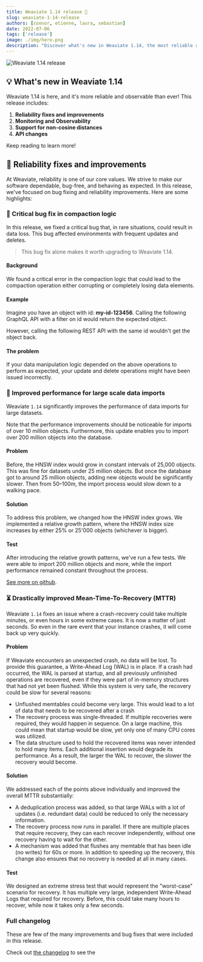 ```yaml
---
title: Weaviate 1.14 release 🚀
slug: weaviate-1-14-release
authors: [connor, etienne, laura, sebastian]
date: 2022-07-06
tags: ['release']
image: ./img/hero.png
description: "Discover what's new in Weaviate 1.14, the most reliable and observable Weaviate release yet!"
---
```


![Weaviate 1.14 release](./img/hero.png)

## 💡 What's new in Weaviate 1.14

Weaviate 1.14 is here, and it's more reliable and observable than ever! This release includes:

1. **Reliability fixes and improvements**
2. **Monitoring and Observability**
3. **Support for non-cosine distances**
4. **API changes**

Keep reading to learn more!

## 🔧 Reliability fixes and improvements

At Weaviate, reliability is one of our core values. We strive to make our software dependable, bug-free, and behaving as expected. In this release, we've focused on bug fixing and reliability improvements. Here are some highlights:

### 🐛 Critical bug fix in compaction logic

In this release, we fixed a critical bug that, in rare situations, could result in data loss. This bug affected environments with frequent updates and deletes.

> This bug fix alone makes it worth upgrading to Weaviate 1.14.

#### Background

We found a critical error in the compaction logic that could lead to the compaction operation either corrupting or completely losing data elements.

#### Example

Imagine you have an object with id: **my-id-123456**. Calling the following GraphQL API with a filter on id would return the expected object.




However, calling the following REST API with the same id wouldn't get the object back.



#### The problem

If your data manipulation logic depended on the above operations to perform as expected, your update and delete operations might have been issued incorrectly.

### 🚀 Improved performance for large scale data imports

Weaviate `1.14` significantly improves the performance of data imports for large datasets.

Note that the performance improvements should be noticeable for imports of over 10 million objects. Furthermore, this update enables you to import over 200 million objects into the database.

#### Problem

Before, the HNSW index would grow in constant intervals of 25,000 objects. This was fine for datasets under 25 million objects. But once the database got to around 25 million objects, adding new objects would be significantly slower. Then from 50–100m, the import process would slow down to a walking pace.

#### Solution

To address this problem, we changed how the HNSW index grows. We implemented a relative growth pattern, where the HNSW index size increases by either 25% or 25'000 objects (whichever is bigger).

#### Test

After introducing the relative growth patterns, we've run a few tests. We were able to import 200 million objects and more, while the import performance remained constant throughout the process.

[See more on github](https://github.com/weaviate/weaviate/pull/1976).

### ⏳ Drastically improved Mean-Time-To-Recovery (MTTR)

Weaviate `1.14` fixes an issue where a crash-recovery could take multiple minutes, or even hours in some extreme cases. It is now a matter of just seconds. So even in the rare event that your instance crashes, it will come back up very quickly.

#### Problem

If Weaviate encounters an unexpected crash, no data will be lost. To provide this guarantee, a Write-Ahead Log (WAL) is in place. If a crash had occurred, the WAL is parsed at startup, and all previously unfinished operations are recovered, even if they were part of in-memory structures that had not yet been flushed. While this system is very safe, the recovery could be slow for several reasons:

- Unflushed memtables could become very large. This would lead to a lot of data that needs to be recovered after a crash
- The recovery process was single-threaded. If multiple recoveries were required, they would happen in sequence. On a large machine, this could mean that startup would be slow, yet only one of many CPU cores was utilized.
- The data structure used to hold the recovered items was never intended to hold many items. Each additional insertion would degrade its performance. As a result, the larger the WAL to recover, the slower the recovery would become.

#### Solution

We addressed each of the points above individually and improved the overall MTTR substantially:

- A deduplication process was added, so that large WALs with a lot of updates (i.e. redundant data) could be reduced to only the necessary information.
- The recovery process now runs in parallel. If there are multiple places that require recovery, they can each recover independently, without one recovery having to wait for the other.
- A mechanism was added that flushes any memtable that has been idle (no writes) for 60s or more. In addition to speeding up the recovery, this change also ensures that no recovery is needed at all in many cases.

#### Test

We designed an extreme stress test that would represent the "worst-case" scenario for recovery. It has multiple very large, independent Write-Ahead Logs that required for recovery. Before, this could take many hours to recover, while now it takes only a few seconds.

### Full changelog

These are few of the many improvements and bug fixes that were included in this release.

Check out [the changelog](https://github.com/weaviate/weaviate/releases/tag/v1.14.0) to see the
